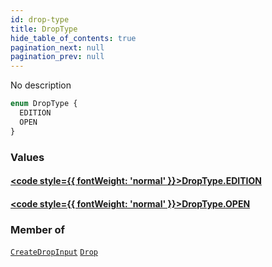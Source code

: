 ```yaml
---
id: drop-type
title: DropType
hide_table_of_contents: true
pagination_next: null
pagination_prev: null
---
```








No description

```graphql
enum DropType {
  EDITION
  OPEN
}
```


### Values

#### [<code style={{ fontWeight: 'normal' }}>DropType.<b>EDITION</b></code>](#) 
> 
> 

#### [<code style={{ fontWeight: 'normal' }}>DropType.<b>OPEN</b></code>](#) 
> 
> 



### Member of

[`CreateDropInput`](/api/inputs/create-drop-input)  <Badge class="secondary" text="input"/><Bullet />[`Drop`](/api/objects/drop)  <Badge class="secondary" text="object"/>



